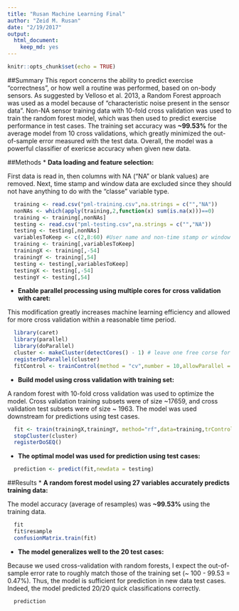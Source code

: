 ```yaml
---
title: "Rusan Machine Learning Final"
author: "Zeid M. Rusan"
date: "2/19/2017"
output: 
  html_document: 
    keep_md: yes
---
```


```r
knitr::opts_chunk$set(echo = TRUE)
```

##Summary
This report concerns the ability to predict exercise "correctness", or how well a routine was performed, based on on-body sensors. As suggested by Velloso et al. 2013, a Random Forest approach was used as a model because of "characteristic noise present in the sensor data". Non-NA sensor training data with 10-fold cross validation was used to train the random forest model, which was then used to predict exercise performance in test cases. The training set accuracy was **~99.53%** for the average model from 10 cross validations, which greatly minimized the out-of-sample error measured with the test data. Overall, the model was a powerful classifier of exericse accuracy when given new data.

##Methods
* **Data loading and feature selection:** 

  First data is read in, then columns with NA ("NA" or blank values) are removed. Next, time stamp and window data are excluded since they should not have anything to do with the "classe" variable type.
```r
  training <- read.csv("pml-training.csv",na.strings = c("","NA"))
  nonNAs <- which(apply(training,2,function(x) sum(is.na(x)))==0)
  training <- training[,nonNAs]
  testing <- read.csv("pml-testing.csv",na.strings = c("","NA"))
  testing <- testing[,nonNAs]
  variablesToKeep <- c(2,8:60) #User name and non-time stamp or window data + classe variable
  training <- training[,variablesToKeep]
  trainingX <- training[,-54]
  trainingY <- training[,54]
  testing <- testing[,variablesToKeep]
  testingX <- testing[,-54]
  testingY <- testing[,54]
```
* **Enable parallel processing using multiple cores for cross validation with caret:** 

This modification greatly increases machine learning efficiency and allowed for more cross validation within a reasonable time period.
```r
  library(caret)
  library(parallel)
  library(doParallel)
  cluster <- makeCluster(detectCores() - 1) # leave one free corse for OS
  registerDoParallel(cluster)
  fitControl <- trainControl(method = "cv",number = 10,allowParallel = TRUE)
```

* **Build model using cross validation with training set:**

A random forest with 10-fold cross validation was used to optimize the model. Cross validation training subsets were of size ~17659, and cross validation test subsets were of size ~ 1963. The model was used downstream for predictions using test cases.
```r
  fit <- train(trainingX,trainingY, method="rf",data=training,trControl = fitControl)
  stopCluster(cluster)
  registerDoSEQ()
```

* **The optimal model was used for prediction using test cases:**
```r
  prediction <- predict(fit,newdata = testing)
```

##Results
* **A random forest model using 27 variables accurately predicts training data:**

The model accuracy (average of resamples) was **~99.53%** using the training data.
```r
  fit
  fit$resample
  confusionMatrix.train(fit)
```

* **The model generalizes well to the 20 test cases:**

Because we used cross-validation with random forests, I expect the out-of-sample error rate to roughly match those of the training set (~ 100 - 99.53 = 0.47%). Thus, the model is sufficient for prediction in new data test cases. Indeed, the model predicted 20/20 quick classifications correctly.
```r
  prediction
```